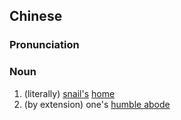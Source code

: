 {{also|蜗居}}
==Chinese==
{{zh-forms|s=蜗居}}

===Pronunciation===
{{zh-pron
|m=蜗jū
|cat=n
}}

===Noun===
{{zh-noun}}

# (literally) [[snail]][['s]] [[home]]
# (by extension) one's [[humble abode]]